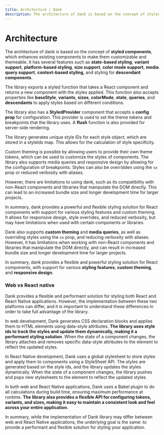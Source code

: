 ```yaml
---
title: Architecture | Dank
description: The architecture of dank is based on the concept of styled components, which enhances existing components to make them customizable and themeable.
---
```



<Meta title="advanced/Architecture" />

# Architecture

The architecture of dank is based on the concept of **styled components**, which enhances existing components to make them customizable and themeable. It has several features such as **state-based styling**, **variant support**, **platform-based styling**, **size support**, **color mode support**, **media query support**, **context-based styling**, and styling for **descendant components**.

The library exports a styled function that takes a React component and returns a new component with the styles applied. This function also accepts properties like **baseStyle**, **variants**, **sizes**, **colorMode**, **state**, **queries**, and **descendants** to apply styles based on different conditions.

The library also has a **StyledProvider** component that accepts a **config prop** for configuration. This provider is used to set the theme tokens and breakpoints that the library uses. A **flush** function is also provided for server-side rendering.

The library generates unique style IDs for each style object, which are stored in a styleIds map. This allows for the calculation of style specificity.

Custom theming is possible by allowing users to provide their own theme tokens, which can be used to customize the styles of components. The library also supports media queries and responsive design by allowing for the configuration of breakpoints. Styles can also be overridden using the `sx` prop or reduced verbosity with aliases.

However, there are limitations to using dank, such as its compatibility with non-React components and libraries that manipulate the DOM directly. This can lead to an increased bundle size and longer development time for larger projects.

In summary, dank provides a powerful and flexible styling solution for React components with support for various styling features and custom theming. It allows for responsive design, style overrides, and reduced verbosity, but may have limitations when used with certain components or libraries.

Dank also supports **custom theming** and **media queries**, as well as overriding styles using the `sx` prop, and reducing verbosity with aliases. However, it has limitations when working with non-React components and libraries that manipulate the DOM directly, and can result in increased bundle size and longer development time for larger projects.

In summary, dank provides a flexible and powerful styling solution for React components, with support for various **styling features**, **custom theming**, and **responsive design**.

### Web vs React native

Dank provides a flexible and performant solution for styling both React and React Native applications. However, the implementation between these two platforms can differ, and it is important to understand these differences in order to take full advantage of the library.

In web development, Dank generates CSS declaration blocks and applies them to HTML elements using data-style attributes. **The library uses style ids to track the styles and update them dynamically, making it a performant styling solution**. When the state of a component changes, the library attaches and removes specific data-style attributes to the element to reflect the updated styles.

In React Native development, Dank uses a global stylesheet to store styles and apply them to components using a StyleSheet API. The styles are generated based on the style ids, and the library updates the styles dynamically. When the state of a component changes, the library pushes and pops new stylesheets to the element to reflect the updated styles.

In both web and React Native applications, Dank uses a Babel plugin to do all calculations during build time, ensuring maximum performance at runtime. **The library also provides a flexible API for configuring tokens, variants, and sizes, making it easy to maintain a consistent look and feel across your entire application**.

In summary, while the implementation of Dank library may differ between web and React Native applications, the underlying goal is the same: to provide a performant and flexible solution for styling your application.
